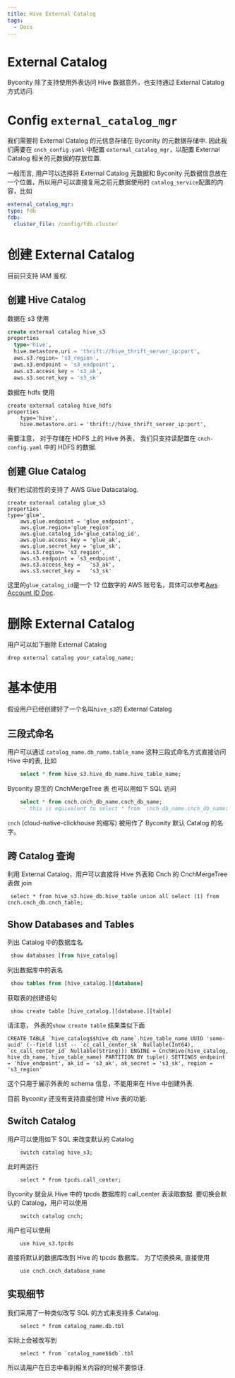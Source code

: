 ```yaml
---
title: Hive External Catalog
tags:
  - Docs
---
```


# External Catalog

Byconity 除了支持使用外表访问 Hive 数据意外，也支持通过 External Catalog 方式访问.

# Config `external_catalog_mgr`

我们需要将 External Catalog 的元信息存储在 Byconity 的元数据存储中. 因此我们需要在 `cnch_config.yaml` 中配置 `external_catalog_mgr`，以配置 External Catalog 相关的元数据的存放位置.

一般而言, 用户可以选择将 External Catalog 元数据和 Byconity 元数据信息放在一个位置，所以用户可以直接复用之前元数据使用的 `catalog_service`配置的内容，比如

```yaml
external_catalog_mgr:
type: fdb
fdb:
  cluster_file: /config/fdb.cluster
```

# 创建 External Catalog

目前只支持 IAM 鉴权.

## 创建 Hive Catalog

数据在 s3 使用

```sql
create external catalog hive_s3
properties
  type='hive',
  hive.metastore.uri = 'thrift://hive_thrift_server_ip:port',
  aws.s3.region= 's3_region',
  aws.s3.endpoint = 's3_endpoint',
  aws.s3.access_key = 's3_ak',
  aws.s3.secret_key = 's3_sk'
```

数据在 hdfs 使用

```
create external catalog hive_hdfs
properties
    type='hive',
    hive.metastore.uri = 'thrift://hive_thrift_server_ip:port',
```

需要注意， 对于存储在 HDFS 上的 Hive 外表， 我们只支持读配置在 `cnch-config.yaml` 中的 HDFS 的数据.

## 创建 Glue Catalog

我们也试验性的支持了 AWS Glue Datacatalog.

```
create external catalog glue_s3
properties
type='glue',
    aws.glue.endpoint = 'glue_endpoint',
    aws.glue.region='glue_region',
    aws.glue.catalog_id='glue_catalog_id',
    aws.glue.access_key = 'glue_ak',
    aws.glue.secret_key = 'glue_sk',
    aws.s3.region= 's3_region',
    aws.s3.endpoint = 's3_endpoint',
    aws.s3.access_key =   's3_ak',
    aws.s3.secret_key =   's3_sk'

```

这里的`glue_catalog_id`是一个 12 位数字的 AWS 账号名，具体可以参考[Aws Account ID Doc](https://repost.aws/questions/QUWxpW7KY7RsCj2ttURvb7jQ/get-glue-data-catalog-name-id).

# 删除 External Catalog

用户可以如下删除 External Catalog

```
drop external catalog your_catalog_name;
```

# 基本使用

假设用户已经创建好了一个名叫`hive_s3`的 External Catalog

## 三段式命名

用户可以通过 `catalog_name.db_name.table_name` 这种三段式命名方式直接访问 Hive 中的表, 比如

```sql
    select * from hive_s3.hive_db_name.hive_table_name;
```

Byconity 原生的 CnchMergeTree 表 也可以用如下 SQL 访问

```sql
    select * from cnch.cnch_db_name.cnch_db_name;
    -- this is equivalent to select * from  cnch_db_name.cnch_db_name;
```

`cnch` (cloud-native-clickhouse 的缩写) 被用作了 Byconity 默认 Catalog 的名字。

## 跨 Catalog 查询

利用 External Catalog，用户可以直接将 Hive 外表和 Cnch 的 CnchMergeTree 表做 join

```
 select * from hive_s3.hive_db.hive_table union all select (1) from cnch.cnch_db.cnch_table;
```

## Show Databases and Tables

列出 Catalog 中的数据库名

```sql
 show databases [from hive_catalog]
```

列出数据库中的表名

```sql
 show tables from [hive_catalog.][database]
```

获取表的创建语句

```
 show create table [hive_catalog.][database.][table]
```

请注意， 外表的`show create table` 结果类似下面

```
CREATE TABLE `hive_catalog$$hive_db_name`.hive_table_name UUID 'some-uuid' (--field list -- `cc_call_center_sk` Nullable(Int64), `cc_call_center_id` Nullable(String))) ENGINE = CnchHive(hive_catalog, hive_db_name, hive_table_name) PARTITION BY tuple() SETTINGS endpoint = 'hive_endpoint', ak_id = 's3_ak', ak_secret = 's3_sk', region = 's3_region'
```

这个只用于展示外表的 schema 信息，不能用来在 Hive 中创建外表.

目前 Byconity 还没有支持直接创建 Hive 表的功能.

## Switch Catalog

用户可以使用如下 SQL 来改变默认的 Catalog

```
    switch catalog hive_s3;
```

此时再运行

```
    select * from tpcds.call_center;
```

Byconity 就会从 Hive 中的 tpcds 数据库的 call_center 表读取数据.
要切换会默认的 Catalog，用户可以使用

```
    switch catalog cnch;
```

用户也可以使用

```
    use hive_s3.tpcds
```

直接将默认的数据库改到 Hive 的 tpcds 数据库。
为了切换换来, 直接使用

```
    use cnch.cnch_database_name
```

## 实现细节

我们采用了一种类似改写 SQL 的方式来支持多 Catalog.

```
    select * from catalog_name.db.tbl
```

实际上会被改写到

```
    select * from `catalog_name$$db`.tbl
```

所以请用户在日志中看到相关内容的时候不要惊讶.
